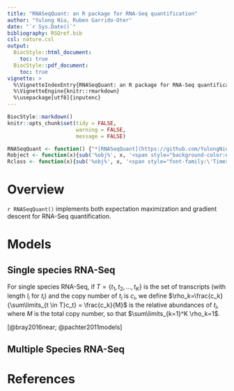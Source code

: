```yaml
---
title: "RNASeqQuant: an R package for RNA-Seq quantification"
author: "Yulong Niu, Ruben Garrido-Oter"
date: "`r Sys.Date()`"
bibliography: RSQref.bib
csl: nature.csl
output:
  BiocStyle::html_document:
    toc: true
  BiocStyle::pdf_document:
    toc: true
vignette: >
  %\VignetteIndexEntry{RNASeqQuant: an R package for RNA-Seq quantification}
  %\VignetteEngine{knitr::rmarkdown}
  %\usepackage[utf8]{inputenc}
---
```


```r
BiocStyle::markdown()
knitr::opts_chunk$set(tidy = FALSE,
                      warning = FALSE,
                      message = FALSE)
```

``` r
RNASeqQuant <- function() {"*[RNASeqQuant](https://github.com/YulongNiu/RNASeqQuant)*"}
Robject <- function(x){sub('%obj%', x, '<span style="background-color:#F0F0F0;color:#404040;font-family:\'Lucida Console\', monospace">%obj%</span>')}
Rclass <- function(x){sub('%obj%', x, '<span style="font-family:\'Times New Roman\', Times, serif;font-style: italic">%obj%</span>')}
```

# Overview

`r RNASeqQuant()` implements both expectation maximization and gradient descent for RNA-Seq quantification.

# Models

## Single species RNA-Seq

For single species RNA-Seq, if $T=\{t_1, t_2, \dots, t_K\}$ is the set of transcripts (with length $l_i$ for $t_i$) and the copy number of $t_i$ is $c_i$, we define $\rho_k=\frac{c_k}{\sum\limits_{t \in T}c_t} = \frac{c_k}{M}$ is the relative abundances of $t_i$, where $M$ is the total copy number, so that $\sum\limits_{k=1}^K \rho_k=1$.

[@bray2016near; @pachter2011models]

## Multiple Species RNA-Seq




# References

